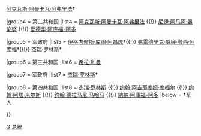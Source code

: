 {{Navbox
|name=加纳总统
|imageleft = [[File:Flag_of_Ghana.svg|80px|加纳共和国国旗]]
|image = [[File:Coat_of_arms_of_Ghana.svg|right|60px|加纳共和国国徽]]
|title=[[加纳]][[加纳总统|总统]]
|liststyle=font-size:95%;

|group1     = [[加纳 (英联邦王国)|君主国时期]]
|list1      =
[[伊莉莎白二世]]（称女王）

|group2      = 第一共和国
|list2       =
[[夸梅·恩克鲁玛]]

|group3      = 军政府
|list3       =
[[约瑟夫·亚瑟·安克拉]]†{{!}} <!--
-->[[阿克瓦斯·阿曼卡瓦·阿弗里法]]†

|group4      = 第二共和国
|list4       =
[[阿克瓦斯·阿曼卡瓦·阿弗里法]] {{!}} <!--
-->[[尼伊·阿马阿·奥伦努]] {{!}} <!--
-->[[爱德华·阿库福-阿多]]

|group5      = 军政府
|list5       =
[[伊格内修斯·库图·阿昌庞]]†{{!}} <!--
-->[[弗雷德里克·威廉·夸西·阿库福]]†{{!}} <!--
-->[[杰瑞·罗林斯]]†

|group6      = 第三共和国
|list6       =
[[希拉·利曼]]

|group7      = 军政府
|list7       =
[[杰瑞·罗林斯]]†

|group8      = 第四共和国
|list8       =
[[杰瑞·罗林斯]] {{!}} <!--
-->[[约翰·阿吉耶库姆·库福尔]] {{!}} <!--
-->[[约翰·阿塔·米尔斯]] {{!}} <!--
-->[[约翰·德拉马尼·马哈马]] {{!}} <!--
-->[[納納·阿庫福-阿多]]
|below = †军人

}}<noinclude>
[[Category:加纳总统| ]]
[[Category:国家元首导航模板|G]]
[[Category:加纳政治人物模板|总统]]

</noinclude>